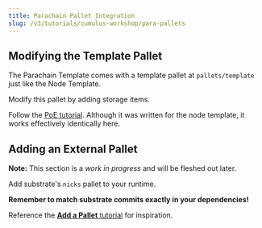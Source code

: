 ```yaml
---
title: Parachain Pallet Integration
slug: /v3/tutorials/cumulus-workshop/para-pallets
---
```


## Modifying the Template Pallet

The Parachain Template comes with a template pallet at `pallets/template` just like the Node
Template.

Modify this pallet by adding storage items.

Follow the [PoE tutorial](../../tutorials/proof-of-existence). Although it was
written for the node template, it works effectively identically here.

## Adding an External Pallet

<!-- TODO: add more content and gotchas about pallets in the para-context -->

**Note:** This section is a _work in progress_ and will be fleshed out later.

Add substrate's `nicks` pallet to your runtime.

**Remember to match substrate commits exactly in your dependencies!**

Reference the [**Add a Pallet** tutorial](../../tutorials/add-a-pallet/) for
inspiration.
